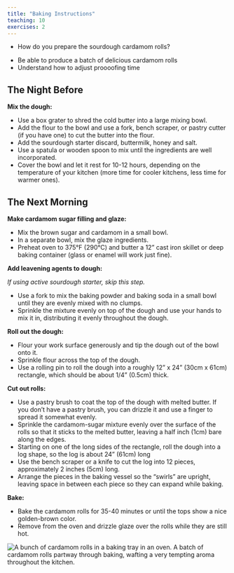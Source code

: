 ```yaml
---
title: "Baking Instructions"
teaching: 10
exercises: 2
---
```


:::::::::::::::::::::::::::::::::::::: questions 

- How do you prepare the sourdough cardamom rolls?

::::::::::::::::::::::::::::::::::::::::::::::::

::::::::::::::::::::::::::::::::::::: objectives

- Be able to produce a batch of delicious cardamom rolls
- Understand how to adjust proooofing time

::::::::::::::::::::::::::::::::::::::::::::::::


## The Night Before

**Mix the dough:** 

- Use a box grater to shred the cold butter into a large mixing bowl.
- Add the flour to the bowl and use a fork, bench scraper, or pastry cutter (if you have one) to cut the butter into the flour.
- Add the sourdough starter discard, buttermilk, honey and salt.
- Use a spatula or wooden spoon to mix until the ingredients are well incorporated.
- Cover the bowl and let it rest for 10-12 hours, depending on the temperature of your kitchen (more time for cooler kitchens, less time for warmer ones).

## The Next Morning

**Make cardamom sugar filling and glaze:**

- Mix the brown sugar and cardamom in a small bowl.
- In a separate bowl, mix the glaze ingredients.
- Preheat oven to 375°F (290°C) and butter a 12" cast iron skillet or deep baking container (glass or enamel will work just 
fine).

**Add leavening agents to dough:**

*If using active sourdough starter, skip this step.*

- Use a fork to mix the baking powder and baking soda in a small bowl until they are evenly mixed with no clumps.
- Sprinkle the mixture evenly on top of the dough and use your hands to mix it in, distributing it evenly throughout the dough.

**Roll out the dough:**

- Flour your work surface generously and tip the dough out of the bowl onto it.
- Sprinkle flour across the top of the dough.
- Use a rolling pin to roll the dough into a roughly 12" x 24" (30cm x 61cm) rectangle, which should be about 1/4" (0.5cm) thick.

**Cut out rolls:**

- Use a pastry brush to coat the top of the dough with melted butter. If you don't have a pastry brush, you can drizzle it and use a finger to spread it somewhat evenly.
- Sprinkle the cardamom-sugar mixture evenly over the surface of the rolls so that it sticks to the melted butter, leaving a half inch (1cm) bare along the edges.
- Starting on one of the long sides of the rectangle, roll the dough into a log shape, so the log is about 24" (61cm) long
- Use the bench scraper or a knife to cut the log into 12 pieces, approximately 2 inches (5cm) long.
- Arrange the pieces in the baking vessel so the "swirls" are upright, leaving space in between each piece so they can expand while baking.

**Bake:**

- Bake the cardamom rolls for 35-40 minutes or until the tops show a nice golden-brown color.
- Remove from the oven and drizzle glaze over the rolls while they are still hot.

![](fig/cardamom-rolls-in-the-oven.jpg){alt='A bunch of cardamom rolls in a baking tray in an oven.'}
A batch of cardamom rolls partway through baking, wafting a very tempting aroma throughout the kitchen.

